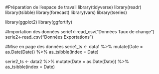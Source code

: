 #Préparation de l'espace de travail
library(tidyverse)
library(readr)
library(tsibble)
library(forecast)
library(vars)
library(tseries)

library(ggplot2)
library(ggfortify)

#Importation des données 
serie1<-read_csv("Données Taux de change")
serie2<-read_csv("Données Exportations")

#Mise en page des données
serie1_ts <- data1 %>%
  mutate(Date = as.Date(Date)) %>%
  as_tsibble(index = Date)
  
serie2_ts <- data2 %>%
  mutate(Date = as.Date(Date)) %>%
  as_tsibble(index = Date)
